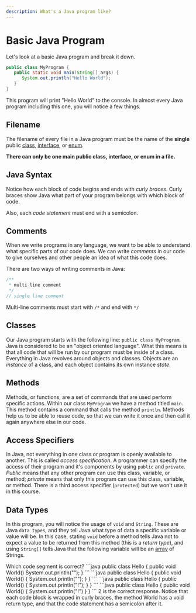 ```yaml
---
description: What's a Java program like?
---
```


# Basic Java Program

Let's look at a basic Java program and break it down.

```java
public class MyProgram {
   public static void main(String[] args) {
      System.out.println("Hello World");
   }
}
```

This program will print "Hello World" to the console. In almost every Java program including this one, you will notice a few things.

## Filename

The filename of every file in a Java program must be the name of the **single** public [class](notion://www.notion.so/basic-java/classes), [interface](notion://www.notion.so/advanced/java/abstract-classes-and-interfaces#interfaces), or [enum](notion://www.notion.so/advanced/coming-soon).

**There can only be one main public class, interface, or enum in a file.**

## Java Syntax

Notice how each block of code begins and ends with *curly braces*. Curly braces show Java what part of your program belongs with which block of code.

Also, each *code statement* must end with a semicolon.

## Comments

When we write programs in any language, we want to be able to understand what specific parts of our code does. We can write *comments* in our code to give ourselves and other people an idea of what this code does.

There are two ways of writing comments in Java:

```java
/**
 * multi-line comment
 */
// single line comment
```

Multi-line comments must start with `/*` and end with `*/`

## Classes

Our Java program starts with the following line: `public class MyProgram`. Java is considered to be an "object oriented language". What this means is that all code that will be run by our program must be inside of a class. Everything in Java revolves around objects and classes. Objects are an *instance* of a class, and each object contains its own instance *state*.

## Methods

Methods, or functions, are a set of commands that are used perform specific actions. Within our class `MyProgram` we have a method titled `main`. This method contains a command that calls the method `println`. Methods help us to be able to reuse code, so that we can write it once and then call it again anywhere else in our code.

## Access Specifiers

In Java, not everything in one class or program is openly available to another. This is called *access specification*. A programmer can specify the access of their program and it's components by using `public` and `private`. *Public* means that any other program can use this class, variable, or method; *private* means that only this program can use this class, variable, or method. There is a third access specifier (`protected`) but we won't use it in this course.

## Data Types

In this program, you will notice the usage of `void` and `String`. These are Java `data types`, and they tell Java what type of data a specific variable or value will be. In this case, stating `void` before a method tells Java not to expect a value to be returned from this method (this is a *return type*), and using `String[]` tells Java that the following variable will be an [array](http://localhost:8000/arrays) of Strings.

<Quiz>
    <QuizQuestion>Which code segment is correct?</QuizQuestion>
    <QuizOption>
        ```java
        public class Hello {
            public void World()
                System.out.println("");
        }
        ```
    </QuizOption>
    <QuizOption>
        ```java
        public class Hello {
            public void World() {
                System.out.println("");
            }
        }
        ```
    </QuizOption>
    <QuizOption>
        ```java
        public class Hello {
            public World() {
                System.out.println("!");
            }
        }
        ```
    </QuizOption>
    <QuizOption>
        ```java
        public class Hello {
            public void World() {
                System.out.println("!")
            }
        }
        ```
    </QuizOption>
    <QuizAnswer>
        2 is the correct response. Notice that each code block is wrapped in curly braces, the method World has a void return type, and that the code statement has a semicolon after it.
    </QuizAnswer>
</Quiz>